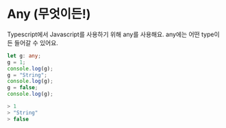 # Any (무엇이든!)

Typescript에서 Javascript를 사용하기 위해 any를 사용해요. any에는 어떤 type이든 들어갈 수 있어요.

```ts
let g: any;
g = 1;
console.log(g);
g = "String";
console.log(g);
g = false;
console.log(g);

> 1
> "String"
> false
```
